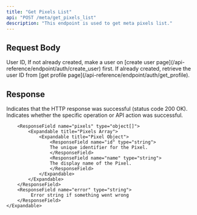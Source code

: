 ```yaml
---
title: "Get Pixels List"
api: "POST /meta/get_pixels_list"
description: "This endpoint is used to get meta pixels list."
---
```


## Request Body

<ParamField body="userId" type="string" required>
	User ID, If not already created, make a user on [create user
	page](/api-reference/endpoint/auth/create_user) first. If already created,
	retrieve the user ID from [get profile
	page](/api-reference/endpoint/auth/get_profile).
</ParamField>

## Response

<ResponseField name="success" type="boolean">
	Indicates that the HTTP response was successful (status code 200 OK).
</ResponseField>

<ResponseField name="results" type="object">
	<Expandable title="Results Object">
		<ResponseField name="success" type="boolean">
			Indicates whether the specific operation or API action was
			successful.
		</ResponseField>

        <ResponseField name="pixels" type="object[]">
            <Expandable title="Pixels Array">
                <Expandable title="Pixel Object">
                    <ResponseField name="id" type="string">
                    The unique identifier for the Pixel.
                    </ResponseField>
                    <ResponseField name="name" type="string">
                    The display name of the Pixel.
                    </ResponseField>
                </Expandable>
            </Expandable>
        </ResponseField>
        <ResponseField name="error" type="string">
             Error string if something went wrong
        </ResponseField>
    </Expandable>

</ResponseField>
